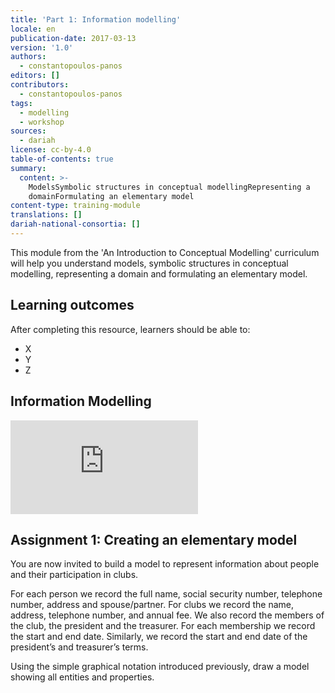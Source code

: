 ```yaml
---
title: 'Part 1: Information modelling'
locale: en
publication-date: 2017-03-13
version: '1.0'
authors:
  - constantopoulos-panos
editors: []
contributors:
  - constantopoulos-panos
tags:
  - modelling
  - workshop
sources:
  - dariah
license: cc-by-4.0
table-of-contents: true
summary:
  content: >-
    ModelsSymbolic structures in conceptual modellingRepresenting a
    domainFormulating an elementary model
content-type: training-module
translations: []
dariah-national-consortia: []
---
```

This module from the 'An Introduction to Conceptual Modelling' curriculum will help you understand models, symbolic structures in conceptual modelling, representing a domain and formulating an elementary model.

## Learning outcomes

After completing this resource, learners should be able to:

* X
* Y
* Z

## Information Modelling

<Embed src="https://www.youtube.com/embed/AMlusuuAp1o">

</Embed>

## Assignment 1: Creating an elementary model

You are now invited to build a model to represent information about people and their participation in clubs.

For each person we record the full name, social security number, telephone number, address and spouse/partner. For clubs we record the name, address, telephone number, and annual fee. We also record the members of the club, the president and the treasurer. For each membership we record the start and end date. Similarly, we record the start and end date of the president’s and treasurer’s terms.

Using the simple graphical notation introduced previously, draw a model showing all entities and properties.
